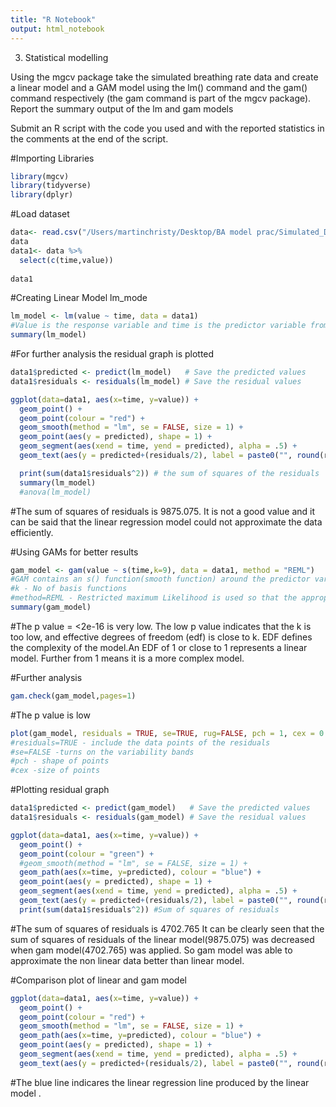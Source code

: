 ```yaml
---
title: "R Notebook"
output: html_notebook
---
```


3.	Statistical modelling

Using the mgcv package take the simulated breathing rate data and create a linear model and a GAM model using the lm() command and the gam() command respectively (the gam command is part of the mgcv package). Report the summary output of the lm and gam models

Submit an R script with the code you used and with the reported statistics in the comments at the end of the script.

#Importing Libraries
```r
library(mgcv)
library(tidyverse)
library(dplyr)
```

#Load dataset
```r
data<- read.csv("/Users/martinchristy/Desktop/BA model prac/Simulated_Data.csv")
data
data1<- data %>%
  select(c(time,value)) 
  
data1
```

#Creating Linear Model lm_mode
```r
lm_model <- lm(value ~ time, data = data1) 
#Value is the response variable and time is the predictor variable from the dataset data1
summary(lm_model)

```

#For further analysis the residual graph is plotted
```r
data1$predicted <- predict(lm_model)   # Save the predicted values
data1$residuals <- residuals(lm_model) # Save the residual values

ggplot(data=data1, aes(x=time, y=value)) + 
  geom_point() + 
  geom_point(colour = "red") +
  geom_smooth(method = "lm", se = FALSE, size = 1) +
  geom_point(aes(y = predicted), shape = 1) +
  geom_segment(aes(xend = time, yend = predicted), alpha = .5) +
  geom_text(aes(y = predicted+(residuals/2), label = paste0("", round(residuals, 1), "")), size=2.5)

  print(sum(data1$residuals^2)) # the sum of squares of the residuals 
  summary(lm_model)
  #anova(lm_model)
```
#The sum of squares of residuals is 9875.075.
It is  not a good value and it can be said that the linear regression model could not approximate the data efficiently.

#Using GAMs for better results

```r
gam_model <- gam(value ~ s(time,k=9), data = data1, method = "REML")
#GAM contains an s() function(smooth function) around the predictor variable. This s() means spline which is the combination of the basis functions.
#k - No of basis functions
#method=REML - Restricted maximum Likelihood is used so that the appropriate smoothing parameter(sp) is chosen by the mgcv package itself 
summary(gam_model)
```

#The p value = <2e-16 is very low.
The low p value indicates that the  k is too low, and  effective degrees of freedom (edf) is close to k.
EDF defines the complexity of the model.An EDF of 1 or close to 1 represents a linear model. Further from 1 means it is a more complex model.

#Further analysis
```r
gam.check(gam_model,pages=1)
```
#The p value is low

```r
plot(gam_model, residuals = TRUE, se=TRUE, rug=FALSE, pch = 1, cex = 0.5, shade = TRUE, shade.col = "rosybrown2")
#residuals=TRUE - include the data points of the residuals
#se=FALSE -turns on the variability bands
#pch - shape of points
#cex -size of points
```
#Plotting residual graph
```r
data1$predicted <- predict(gam_model)   # Save the predicted values
data1$residuals <- residuals(gam_model) # Save the residual values

ggplot(data=data1, aes(x=time, y=value)) + 
  geom_point() + 
  geom_point(colour = "green") +
  #geom_smooth(method = "lm", se = FALSE, size = 1) +
  geom_path(aes(x=time, y=predicted), colour = "blue") +
  geom_point(aes(y = predicted), shape = 1) +
  geom_segment(aes(xend = time, yend = predicted), alpha = .5) +
  geom_text(aes(y = predicted+(residuals/2), label = paste0("", round(residuals, 1), "")), size=2.5)
  print(sum(data1$residuals^2)) #Sum of squares of residuals
```
#The sum of squares of residuals is 4702.765
It can be clearly seen that the sum of squares of residuals of the linear model(9875.075) was decreased when gam model(4702.765) was applied. So gam model was able to approximate the non linear data better than linear model.

#Comparison plot of linear and gam model
```r
ggplot(data=data1, aes(x=time, y=value)) + 
  geom_point() + 
  geom_point(colour = "red") +
  geom_smooth(method = "lm", se = FALSE, size = 1) +
  geom_path(aes(x=time, y=predicted), colour = "blue") +
  geom_point(aes(y = predicted), shape = 1) +
  geom_segment(aes(xend = time, yend = predicted), alpha = .5) +
  geom_text(aes(y = predicted+(residuals/2), label = paste0("", round(residuals, 1), "")), size=2.5)
```

#The blue line indicares the linear regression line produced by the linear model .